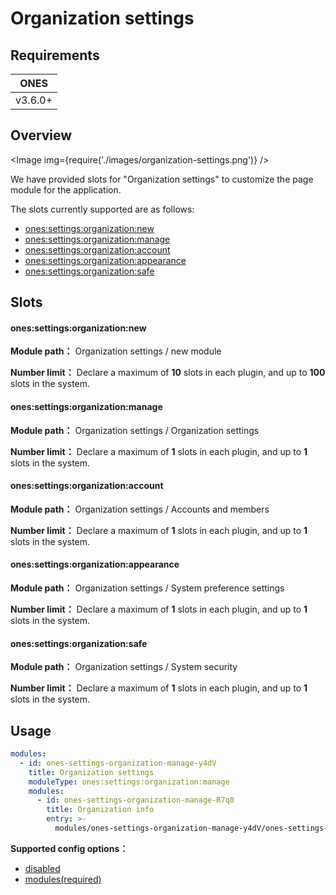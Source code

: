 # Organization settings


## Requirements

|  ONES   |
| :-----: |
| v3.6.0+ |

## Overview

<Image img={require('./images/organization-settings.png')} />

We have provided slots for "Organization settings" to customize the page module for the application.

The slots currently supported are as follows:

- [ones:settings:organization:new](#onessettingsorganizationnew)
- [ones:settings:organization:manage](#onessettingsorganizationmanage)
- [ones:settings:organization:account](#onessettingsorganizationaccount)
- [ones:settings:organization:appearance](#onessettingsorganizationappearance)
- [ones:settings:organization:safe](#onessettingsorganizationsafe)

## Slots

#### ones:settings:organization:new

**Module path：** Organization settings / new module

**Number limit：** Declare a maximum of **10** slots in each plugin, and up to **100** slots in the system.

#### ones:settings:organization:manage

**Module path：** Organization settings / Organization settings

**Number limit：** Declare a maximum of **1** slots in each plugin, and up to **1** slots in the system.

#### ones:settings:organization:account

**Module path：** Organization settings / Accounts and members

**Number limit：** Declare a maximum of **1** slots in each plugin, and up to **1** slots in the system.

#### ones:settings:organization:appearance

**Module path：** Organization settings / System preference settings

**Number limit：** Declare a maximum of **1** slots in each plugin, and up to **1** slots in the system.

#### ones:settings:organization:safe

**Module path：** Organization settings / System security

**Number limit：** Declare a maximum of **1** slots in each plugin, and up to **1** slots in the system.

## Usage

```yaml
modules:
  - id: ones-settings-organization-manage-y4dV
    title: Organization settings
    moduleType: ones:settings:organization:manage
    modules:
      - id: ones-settings-organization-manage-R7q8
        title: Organization info
        entry: >-
          modules/ones-settings-organization-manage-y4dV/ones-settings-organization-manage-R7q8/index.html
```

**Supported config options：**

- [disabled](../../../../reference/config/plugin.yaml#disabled)
- [modules(required)](../../../../reference/config/plugin.yaml#subModule)
